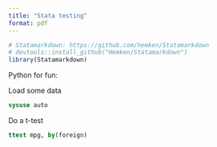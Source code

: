 ```yaml
---
title: "Stata testing"
format: pdf
---
```


```r
# Statamarkdown: https://github.com/hemken/Statamarkdown
# devtools::install_github("Hemken/Statamarkdown")
library(Statamarkdown)
```

Python for fun:

Load some data

```stata
sysuse auto
```

Do a t-test

```stata
ttest mpg, by(foreign)
```